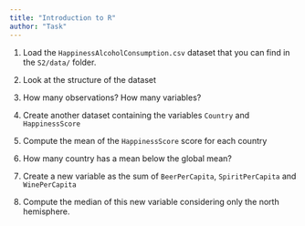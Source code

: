```yaml
---
title: "Introduction to R"
author: "Task"
---
```


1. Load the `HappinessAlcoholConsumption.csv` dataset that you can find in the `S2/data/` folder.

2. Look at the structure of the dataset

3. How many observations? How many variables?

4. Create another dataset containing the variables `Country` and `HappinessScore`

5. Compute the mean of the `HappinessScore` score for each country

6. How many country has a mean below the global mean?

7. Create a new variable as the sum of `BeerPerCapita`, `SpiritPerCapita` and `WinePerCapita`

8. Compute the median of this new variable considering only the north hemisphere.

